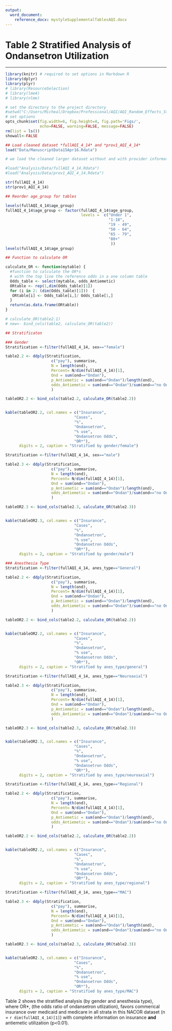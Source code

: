 ```yaml
---
output:
  word_document:
    reference_docx: mystyleSupplementalTablesAQI.docx
---
```


# Table 2 Stratified Analysis of Ondansetron Utilization

---

```r
library(knitr) # required to set options in Markdown R
library(dplyr)
library(plyr)
# library(ResourceSelection)
# library(lme4)
# library(nlme)
```



```r

# set the directory to the project directory
#setwd("C:/Users/Micheal/Dropbox/Professional/AQI/AQI_Random_Effects_Stan/AQI_Analysis")
# set options
opts_chunk$set(fig.width=6, fig.height=4, fig.path='Figs/',
               echo=FALSE, warning=FALSE, message=FALSE)
rm(list = ls())
showall<-FALSE
```


```r


## Load cleaned dataset *fullAQI_4_14* and *prov1_AQI_4_14*
load("Data/ManuscriptData15Apr16.Rdata")

# we load the cleaned larger dataset without and with provider information *fullAQI_4_14.Rdata*, *prov1_AQI_4_14*, which we generated in *import_AQI_14Jul2015.Rmd*   

#load("Analysis/Data/fullAQI_4_14.Rdata")
#load("Analysis/Data/prov1_AQI_4_14.Rdata")
```

```r
str(fullAQI_4_14)
str(prov1_AQI_4_14)
```


```r
## Reorder age_group for tables

levels(fullAQI_4_14$age_group)
fullAQI_4_14$age_group <- factor(fullAQI_4_14$age_group, 
                                 levels =  c("Under 1",
                                             "1-18",
                                             "19 - 49", 
                                             "50 - 64", 
                                             "65 - 79",
                                             "80+"
                                              ))
levels(fullAQI_4_14$age_group)
```


```r
## Function to calculate OR

calculate_OR <- function(mytable) {
  #function to calculate the OR*s 
  # with the top line the reference odds in a one column table
  Odds_table <- select(mytable, odds_Antiemetic)
  ORtable <- rep(1,dim(Odds_table)[1])
  for (i in 2: (dim(Odds_table)[1]))  {
   ORtable[i] <- Odds_table[i,]/ Odds_table[1,] 
  }
  return(as.data.frame(ORtable))
}

# calculate_OR(table2.1)
# new<- bind_cols(table2, calculate_OR(table2))
```


```r

## Stratificaton 

### Gender
Stratification <-filter(fullAQI_4_14, sex=="female")

table2.2 <- ddply(Stratification, 
                    c("pay"), summarise,
                    N = length(ond),
                    Percent= N/dim(fullAQI_4_14)[1],
                    Ond = sum(ond=="Ondan"),
                    p_Antiemetic = sum(ond=="Ondan")/length(ond),
                    odds_Antiemetic = sum(ond=="Ondan")/sum(ond=="no Ondan")
                    )

tableOR2.2 <- bind_cols(table2.2, calculate_OR(table2.2))


kable(tableOR2.2, col.names = c("Insurance",
                              "Cases",
                              "%",
                              "Ondansetron",
                              "% use",
                              "Ondansetron Odds",
                              "OR*"), 
      digits = 2, caption = "Stratified by gender/female")
```


```r
Stratification <-filter(fullAQI_4_14, sex=="male")

table2.3 <- ddply(Stratification, 
                    c("pay"), summarise,
                    N = length(ond),
                    Percent= N/dim(fullAQI_4_14)[1],
                    Ond = sum(ond=="Ondan"),
                    p_Antiemetic = sum(ond=="Ondan")/length(ond),
                    odds_Antiemetic = sum(ond=="Ondan")/sum(ond=="no Ondan")
                    )

tableOR2.3 <- bind_cols(table2.3, calculate_OR(table2.3))


kable(tableOR2.3, col.names = c("Insurance",
                              "Cases",
                              "%",
                              "Ondansetron",
                              "% use",
                              "Ondansetron Odds",
                              "OR*"), 
      digits = 2, caption = "Stratified by gender/male")
```


```r
### Anesthesia Type
Stratification <-filter(fullAQI_4_14, anes_type=="General")

table2.2 <- ddply(Stratification, 
                    c("pay"), summarise,
                    N = length(ond),
                    Percent= N/dim(fullAQI_4_14)[1],
                    Ond = sum(ond=="Ondan"),
                    p_Antiemetic = sum(ond=="Ondan")/length(ond),
                    odds_Antiemetic = sum(ond=="Ondan")/sum(ond=="no Ondan")
                    )

tableOR2.2 <- bind_cols(table2.2, calculate_OR(table2.2))


kable(tableOR2.2, col.names = c("Insurance",
                              "Cases",
                              "%",
                              "Ondansetron",
                              "% use",
                              "Ondansetron Odds",
                              "OR*"), 
      digits = 2, caption = "Stratified by anes_type/general")
```


```r
Stratification <-filter(fullAQI_4_14, anes_type=="Neuroaxial")

table2.3 <- ddply(Stratification, 
                    c("pay"), summarise,
                    N = length(ond),
                    Percent= N/dim(fullAQI_4_14)[1],
                    Ond = sum(ond=="Ondan"),
                    p_Antiemetic = sum(ond=="Ondan")/length(ond),
                    odds_Antiemetic = sum(ond=="Ondan")/sum(ond=="no Ondan")
                    )

tableOR2.3 <- bind_cols(table2.3, calculate_OR(table2.3))


kable(tableOR2.3, col.names = c("Insurance",
                              "Cases",
                              "%",
                              "Ondansetron",
                              "% use",
                              "Ondansetron Odds",
                              "OR*"), 
      digits = 2, caption = "Stratified by anes_type/neuroaxial")
```

```r
Stratification <-filter(fullAQI_4_14, anes_type=="Regional")

table2.2 <- ddply(Stratification, 
                    c("pay"), summarise,
                    N = length(ond),
                    Percent= N/dim(fullAQI_4_14)[1],
                    Ond = sum(ond=="Ondan"),
                    p_Antiemetic = sum(ond=="Ondan")/length(ond),
                    odds_Antiemetic = sum(ond=="Ondan")/sum(ond=="no Ondan")
                    )

tableOR2.2 <- bind_cols(table2.2, calculate_OR(table2.2))


kable(tableOR2.2, col.names = c("Insurance",
                              "Cases",
                              "%",
                              "Ondansetron",
                              "% use",
                              "Ondansetron Odds",
                              "OR*"), 
      digits = 2, caption = "Stratified by anes_type/regional")
```


```r
Stratification <-filter(fullAQI_4_14, anes_type=="MAC")

table2.3 <- ddply(Stratification, 
                    c("pay"), summarise,
                    N = length(ond),
                    Percent= N/dim(fullAQI_4_14)[1],
                    Ond = sum(ond=="Ondan"),
                    p_Antiemetic = sum(ond=="Ondan")/length(ond),
                    odds_Antiemetic = sum(ond=="Ondan")/sum(ond=="no Ondan")
                    )

tableOR2.3 <- bind_cols(table2.3, calculate_OR(table2.3))


kable(tableOR2.3, col.names = c("Insurance",
                              "Cases",
                              "%",
                              "Ondansetron",
                              "% use",
                              "Ondansetron Odds",
                              "OR*"), 
      digits = 2, caption = "Stratified by anes_type/MAC")
```

Table 2 shows the stratified analysis (by gender and anesthesia type), where OR*, (the odds ratio of ondansetron utlization), favors commerical insurance over medicaid and medicare in all strata in this NACOR dataset (n = `r dim(fullAQI_4_14)[1]`) with complete information on insurance **and** antiemetic utilization (p<0.01).
